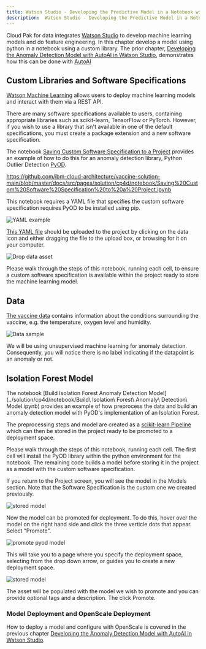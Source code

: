 ```yaml
---
title: Watson Studio - Developing the Predictive Model in a Notebook with a Custom Library
description:  Watson Studio - Developing the Predictive Model in a Notebook with a Custom Library
---
```


Cloud Pak for data integrates [Watson Studio](https://www.ibm.com/cloud/watson-studio) to develop machine learning models and do feature engineering. In this chapter develop a model using python in a notebook using a custom library. The prior chapter, [Developing the Anomaly Detection Model with AutoAI in Watson Studio](../ws-ml-dev), demonstrates how this can be done with [AutoAI](https://www.ibm.com/cloud/watson-studio/autoai)

## Custom Libraries and Software Specifications

[Watson Machine Learning](https://www.ibm.com/cloud/machine-learning) allows users to deploy machine learning models and interact with them via a REST API.

There are many software specifications available to users, containing appropriate libraries such as scikit-learn, TensorFlow or PyTorch. However, if you wish to use a library that isn't available in one of the default specifications, you must create a package extension and a new software specification.

The notebook [Saving Custom Software Specification to a Project](https://github.com/ibm-cloud-architecture/vaccine-solution-main/blob/master/docs/src/pages/solution/cp4d/notebook/Saving%20Custom%20Software%20Specification%20to%20a%20Project.ipynb) provides an example of how to do this for an anomaly detection library, Python Outlier Detection [PyOD](https://github.com/yzhao062/pyod).

https://github.com/ibm-cloud-architecture/vaccine-solution-main/blob/master/docs/src/pages/solution/cp4d/notebook/Saving%20Custom%20Software%20Specification%20to%20a%20Project.ipynb

This notebook requires a YAML file that specifies the custom software specification requires PyOD to be installed using pip.

![YAML example](images/yaml-image.png)

[This YAML file](../solution/cp4d/notebook/customlibrary.yaml) should be uploaded to the project by clicking on the data icon and either dragging the file to the upload box, or browsing for it on your computer.

![Drop data asset](images/drop-data-asset.png)

Please walk through the steps of this notebook, running each cell, to ensure a custom software specification is available within the project ready to store the machine learning model.

## Data

[The vaccine data](../solution/cp4d/notebook/vaccine_anomaly_data.csv) contains information about the conditions surrounding the vaccine, e.g. the temperature, oxygen level and humidity.

![Data sample](images/sample-vaccine-data.png)

We will be using unsupervised machine learning for anomaly detection. Consequently, you will notice there is no label indicating if the datapoint is an anomaly or not.

## Isolation Forest Model

The notebook [Build Isolation Forest Anomaly Detection Model](../solution/cp4d/notebook/Build\ Isolation\ Forest\ Anomaly\ Detection\ Model.ipynb) provides an example of how preprocess the data and build an anomaly detection model with PyOD's implementation of an Isolation Forest.

The preprocessing steps and model are created as a [scikit-learn Pipeline](https://scikit-learn.org/stable/modules/generated/sklearn.pipeline.Pipeline.html) which can then be stored in the project ready to be promoted to a deployment space. 

Please walk through the steps of this notebook, running each cell. The first cell will install the PyOD library within the python environment for the notebook. The remaining code builds a model before storing it in the project as a model with the custom software specification.

If you return to the Project screen, you will see the model in the Models section. Note that the Software Specification is the custom one we created previously.

![stored model](images/pyod-model-project.png)

Now the model can be promoted for deployment. To do this, hover over the model on the right hand side and click the three verticle dots that appear. Select "Promote".

![promote pyod model](images/promote-pyod-model.png)

This will take you to a page where you specify the deployment space, selecting from the drop down arrow, or guides you to create a new deployment space.

![stored model](images/promote-to-space.png)

The asset will be populated with the model we wish to promote and you can provide optional tags and a description. The click Promote.

### Model Deployment and OpenScale Deployment

How to deploy a model and configure with OpenScale is covered in the previous chapter [Developing the Anomaly Detection Model with AutoAI in Watson Studio](../ws-ml-dev).
